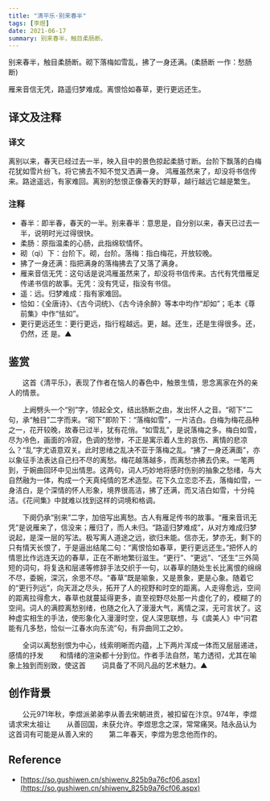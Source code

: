 ```yaml
---
title: "清平乐·别来春半"
tags: [李煜]
date: 2021-06-17
summary: 别来春半，触目柔肠断。
---
```


别来春半，触目柔肠断。砌下落梅如雪乱，拂了一身还满。(柔肠断 一作：愁肠断)

雁来音信无凭，路遥归梦难成。离恨恰如春草，更行更远还生。

## 译文及注释

### 译文

离别以来，春天已经过去一半，映入目中的景色掠起柔肠寸断。台阶下飘落的白梅花犹如雪片纷飞，将它拂去不知不觉又洒满一身。
鸿雁虽然来了，却没将书信传来。路途遥远，有家难回。离别的愁恨正像春天的野草，越行越远它越是繁生。

### 注释

- 春半：即半春，春天的一半。别来春半：意思是，自分别以来，春天已过去一半，说明时光过得很快。
- 柔肠：原指温柔的心肠，此指绵软情怀。
- 砌（qì）下：台阶下。砌，台阶。落梅：指白梅花，开放较晚。
- 拂了一身还满：指把满身的落梅拂去了又落了满身。
- 雁来音信无凭：这句话是说鸿雁虽然来了，却没将书信传来。古代有凭借雁足传递书信的故事。无凭：没有凭证，指没有书信。
- 遥：远。归梦难成：指有家难回。
- 恰如：《全唐诗》、《古今词统》、《古今诗余醉》等本中均作“却如”；毛本《尊前集》中作“怯如”。
- 更行更远还生：更行更远，指行程越远。更，越。还生，还是生得很多。还，仍然，还
  是。▲

## 鉴赏

　　这首《清平乐》，表现了作者在恼人的春色中，触景生情，思念离家在外的亲人的情景。

　　上阙劈头一个“别”字，领起全文，结出肠断之由，发出怀人之音。“砌下”二句，承“触目”二字而来。“砌下”即阶下：“落梅如雪”，一片洁白。白梅为梅花品种之一，花开较晚，故春已过半，犹有花俏。“如雪乱”，是说落梅之多。梅白如雪，尽为冷色，画面的冷寂，色调的愁惨，不正是寓示着人生的哀伤、离情的悲凉么？“乱”字尤语意双关。此时思绪之乱决不亚于落梅之乱。“拂了一身还满面”，亦以象征手法表达自己扫不尽的离愁。梅花越落越多，而离愁亦拂去仍来。一笔两到，于婉曲回环中见出情思。这两句，词人巧妙地将感时伤别的抽象之愁绪，与大自然融为一体，构成一个天真纯情的艺术造型。花下久立恋恋不去，落梅如雪，一身洁白，是个深情的怀人形象，境界很高洁，拂了还满，而又洁白如雪，十分纯洁。《花间集》中就难以找到这样的词境和格调。

　　下阕仍承“别来”二字，加倍写出离愁。古人有雁足传书的故事。“雁来音讯无凭”是说雁来了，信没来；雁归了，而人未归。“路遥归梦难成”，从对方难成归梦说起，是深一层的写法。极写离人道途之远，欲归未能。信亦无，梦亦无，剩下的只有情天长恨了，于是逼出结尾二句：“离恨恰如春草，更行更远还生。”把怀人的情思比作远连天边的春草，正在不断地繁衍滋生。“更行”、“更远”、“还生”三外简短的词句，将复迭和层递等修辞手法交织于一句，以春草的随处生长比离恨的绵绵不尽，委婉，深沉，余思不尽。“春草”既是喻象，又是景象，更是心象。随着它的“更行列远”，向天涯之尽头，拓开了人的视野和时空的距离。人走得愈远，空间的距离拉得愈大，春草也就蔓延得更多，直至视野尽处那一片虚化了的，模糊了的空间。词人的满腔离愁别绪，也随之化入了漫漫大气，离情之深，无可言状了。这种虚实相生的手法，使形象化入漫漫时空，促人深思联想，与《虞美人》中“问君能有几多愁，恰似一江春水向东流”句，有异曲同工之妙。

　　全词以离愁别恨为中心，线索明晰而内蕴，上下两片浑成一体而又层层递进，感情的抒发
　　和情绪的渲染都十分到位。作者手法自然，笔力透彻，尤其在喻象上独到而别致，使这首
　　词具备了不同凡品的艺术魅力。▲

## 创作背景

　　公元971年秋，李煜派弟弟李从善去宋朝进贡，被扣留在汴京。974年，李煜请求宋太祖让
　　从善回国，未获允许。李煜思念之深，常常痛哭。陆永品认为这首词有可能是从善入宋的
　　第二年春天，李煜为思念他而作的。

## Reference

- [https://so.gushiwen.cn/shiwenv_825b9a76cf06.aspx](https://so.gushiwen.cn/shiwenv_825b9a76cf06.aspx)